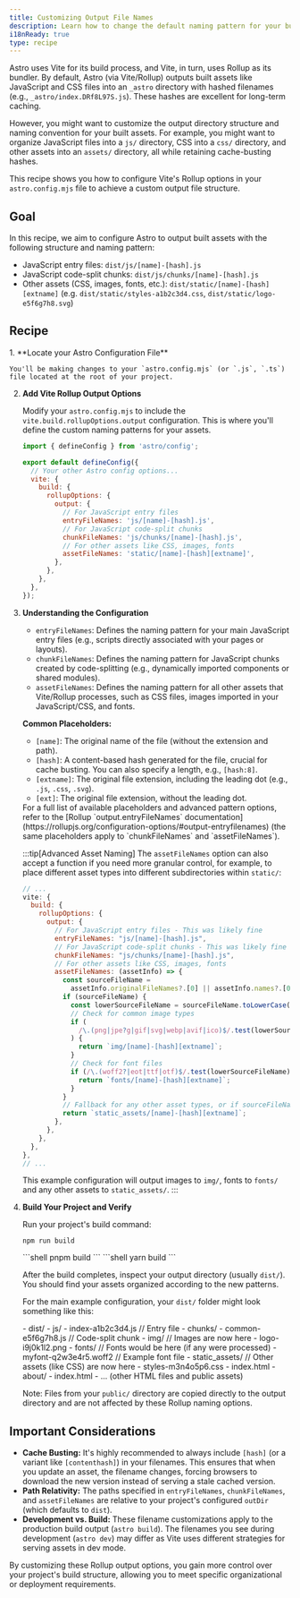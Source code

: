 ```yaml
---
title: Customizing Output File Names
description: Learn how to change the default naming pattern for your built assets like JavaScript, CSS, and images in Astro using Vite's Rollup options.
i18nReady: true
type: recipe
---
```


Astro uses Vite for its build process, and Vite, in turn, uses Rollup as its bundler. By default, Astro (via Vite/Rollup) outputs built assets like JavaScript and CSS files into an `_astro` directory with hashed filenames (e.g., `_astro/index.DRf8L97S.js`). These hashes are excellent for long-term caching.

However, you might want to customize the output directory structure and naming convention for your built assets. For example, you might want to organize JavaScript files into a `js/` directory, CSS into a `css/` directory, and other assets into an `assets/` directory, all while retaining cache-busting hashes.

This recipe shows you how to configure Vite's Rollup options in your `astro.config.mjs` file to achieve a custom output file structure.

## Goal

In this recipe, we aim to configure Astro to output built assets with the following structure and naming pattern:
-   JavaScript entry files: `dist/js/[name]-[hash].js`
-   JavaScript code-split chunks: `dist/js/chunks/[name]-[hash].js`
-   Other assets (CSS, images, fonts, etc.): `dist/static/[name]-[hash][extname]` (e.g. `dist/static/styles-a1b2c3d4.css`, `dist/static/logo-e5f6g7h8.svg`)

## Recipe

<Steps>
1.  **Locate your Astro Configuration File**

    You'll be making changes to your `astro.config.mjs` (or `.js`, `.ts`) file located at the root of your project.

2.  **Add Vite Rollup Output Options**

    Modify your `astro.config.mjs` to include the `vite.build.rollupOptions.output` configuration. This is where you'll define the custom naming patterns for your assets.

    ```javascript title="astro.config.mjs"
    import { defineConfig } from 'astro/config';

    export default defineConfig({
      // Your other Astro config options...
      vite: {
        build: {
          rollupOptions: {
            output: {
              // For JavaScript entry files
              entryFileNames: 'js/[name]-[hash].js',
              // For JavaScript code-split chunks
              chunkFileNames: 'js/chunks/[name]-[hash].js',
              // For other assets like CSS, images, fonts
              assetFileNames: 'static/[name]-[hash][extname]',
            },
          },
        },
      },
    });
    ```

3.  **Understanding the Configuration**

    -   `entryFileNames`: Defines the naming pattern for your main JavaScript entry files (e.g., scripts directly associated with your pages or layouts).
    -   `chunkFileNames`: Defines the naming pattern for JavaScript chunks created by code-splitting (e.g., dynamically imported components or shared modules).
    -   `assetFileNames`: Defines the naming pattern for all other assets that Vite/Rollup processes, such as CSS files, images imported in your JavaScript/CSS, and fonts.

    **Common Placeholders:**
    *   `[name]`: The original name of the file (without the extension and path).
    *   `[hash]`: A content-based hash generated for the file, crucial for cache busting. You can also specify a length, e.g., `[hash:8]`.
    *   `[extname]`: The original file extension, including the leading dot (e.g., `.js`, `.css`, `.svg`).
    *   `[ext]`: The original file extension, without the leading dot.

    <ReadMore>
    For a full list of available placeholders and advanced pattern options, refer to the [Rollup `output.entryFileNames` documentation](https://rollupjs.org/configuration-options/#output-entryfilenames) (the same placeholders apply to `chunkFileNames` and `assetFileNames`).
    </ReadMore>

    :::tip[Advanced Asset Naming]
    The `assetFileNames` option can also accept a function if you need more granular control, for example, to place different asset types into different subdirectories within `static/`:

    ```javascript title="astro.config.mjs" ins={11-29}
    // ...
    vite: {
      build: {
        rollupOptions: {
          output: {
            // For JavaScript entry files - This was likely fine
            entryFileNames: "js/[name]-[hash].js",
            // For JavaScript code-split chunks - This was likely fine
            chunkFileNames: "js/chunks/[name]-[hash].js",
            // For other assets like CSS, images, fonts
            assetFileNames: (assetInfo) => {
              const sourceFileName =
                assetInfo.originalFileNames?.[0] || assetInfo.names?.[0];
              if (sourceFileName) {
                const lowerSourceFileName = sourceFileName.toLowerCase();
                // Check for common image types
                if (
                  /\.(png|jpe?g|gif|svg|webp|avif|ico)$/.test(lowerSourceFileName)
                ) {
                  return `img/[name]-[hash][extname]`;
                }
                // Check for font files
                if (/\.(woff2?|eot|ttf|otf)$/.test(lowerSourceFileName)) {
                  return `fonts/[name]-[hash][extname]`;
                }
              }
              // Fallback for any other asset types, or if sourceFileName couldn't be determined
              return `static_assets/[name]-[hash][extname]`;
            },
          },
        },
      },
    },
    // ...
    ```
    This example configuration will output images to `img/`, fonts to `fonts/` and any other assets to `static_assets/`.
    :::

4.  **Build Your Project and Verify**

    Run your project's build command:
    <PackageManagerTabs>
      <Fragment slot="npm">
      ```shell
      npm run build
      ```
      </Fragment>
      <Fragment slot="pnpm">
      ```shell
      pnpm build
      ```
      </Fragment>
      <Fragment slot="yarn">
      ```shell
      yarn build
      ```
      </Fragment>
    </PackageManagerTabs>

    After the build completes, inspect your output directory (usually `dist/`). You should find your assets organized according to the new patterns.

    For the main example configuration, your `dist/` folder might look something like this:

    <FileTree>
    - dist/
      - js/
        - index-a1b2c3d4.js      // Entry file
        - chunks/
          - common-e5f6g7h8.js   // Code-split chunk
      - img/                       // Images are now here
        - logo-i9j0k1l2.png
      - fonts/                     // Fonts would be here (if any were processed)
        - myfont-q2w3e4r5.woff2  // Example font file
      - static_assets/             // Other assets (like CSS) are now here
        - styles-m3n4o5p6.css
      - index.html
      - about/
        - index.html
      - ... (other HTML files and public assets)
    </FileTree>

    Note: Files from your `public/` directory are copied directly to the output directory and are not affected by these Rollup naming options.

</Steps>

## Important Considerations

*   **Cache Busting:** It's highly recommended to always include `[hash]` (or a variant like `[contenthash]`) in your filenames. This ensures that when you update an asset, the filename changes, forcing browsers to download the new version instead of serving a stale cached version.
*   **Path Relativity:** The paths specified in `entryFileNames`, `chunkFileNames`, and `assetFileNames` are relative to your project's configured `outDir` (which defaults to `dist`).
*   **Development vs. Build:** These filename customizations apply to the production build output (`astro build`). The filenames you see during development (`astro dev`) may differ as Vite uses different strategies for serving assets in dev mode.

By customizing these Rollup output options, you gain more control over your project's build structure, allowing you to meet specific organizational or deployment requirements.
